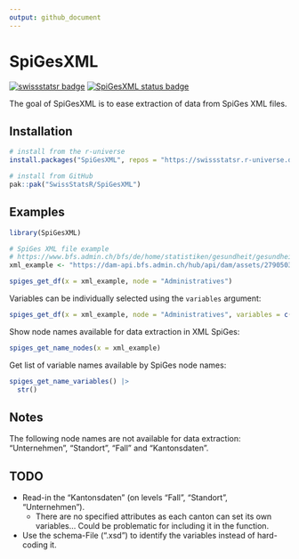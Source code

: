 ```yaml
---
output: github_document
---
```


<!-- README.md is generated from README.Rmd. Please edit that file -->

# SpiGesXML

<!-- badges: start -->
[![swissstatsr badge](https://swissstatsr.r-universe.dev/badges/:name)](https://swissstatsr.r-universe.dev/)
[![SpiGesXML status badge](https://swissstatsr.r-universe.dev/badges/SpiGesXML)](https://swissstatsr.r-universe.dev/SpiGesXML)
<!-- badges: end -->

The goal of SpiGesXML is to ease extraction of data from SpiGes XML files.

## Installation

``` r
# install from the r-universe
install.packages("SpiGesXML", repos = "https://swissstatsr.r-universe.dev")
```

``` r
# install from GitHub
pak::pak("SwissStatsR/SpiGesXML")
```

## Examples

```r
library(SpiGesXML)

# SpiGes XML file example 
# https://www.bfs.admin.ch/bfs/de/home/statistiken/gesundheit/gesundheitswesen/projekt-spiges.assetdetail.27905035.html
xml_example <- "https://dam-api.bfs.admin.ch/hub/api/dam/assets/27905035/master"

spiges_get_df(x = xml_example, node = "Administratives")
```

Variables can be individually selected using the `variables` argument:

```r
spiges_get_df(x = xml_example, node = "Administratives", variables = c("abc_fall", "geschlecht"))
```


Show node names available for data extraction in XML SpiGes:

```r
spiges_get_name_nodes(x = xml_example)
```

Get list of variable names available by SpiGes node names:

```r
spiges_get_name_variables() |>
  str()
```

## Notes

The following node names are not available for data extraction: "Unternehmen", "Standort", "Fall" and "Kantonsdaten".

## TODO

- Read-in the "Kantonsdaten" (on levels "Fall", "Standort", "Unternehmen").
    - There are no specified attributes as each canton can set its own variables... Could be problematic for including it in the function.
- Use the schema-File (".xsd") to identify the variables instead of hard-coding it. 

